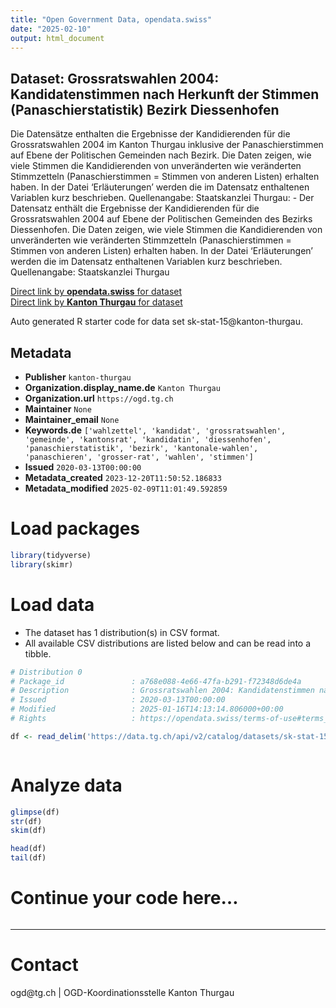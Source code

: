 ```yaml
---
title: "Open Government Data, opendata.swiss"
date: "2025-02-10"
output: html_document
---
```


## Dataset: Grossratswahlen 2004: Kandidatenstimmen nach Herkunft der Stimmen (Panaschierstatistik) Bezirk Diessenhofen

Die Datensätze enthalten die Ergebnisse der Kandidierenden für die Grossratswahlen 2004 im Kanton Thurgau inklusive der Panaschierstimmen auf Ebene der Politischen Gemeinden nach Bezirk. Die Daten zeigen, wie viele Stimmen die Kandidierenden von unveränderten wie veränderten Stimmzetteln (Panaschierstimmen = Stimmen von anderen Listen) erhalten haben. In der Datei 'Erläuterungen' werden die im Datensatz enthaltenen Variablen kurz beschrieben. Quellenangabe: Staatskanzlei Thurgau: -  Der Datensatz enthält die Ergebnisse der Kandidierenden für die Grossratswahlen 2004 auf Ebene der Politischen Gemeinden des Bezirks Diessenhofen. Die Daten zeigen, wie viele Stimmen die Kandidierenden von unveränderten wie veränderten Stimmzetteln (Panaschierstimmen = Stimmen von anderen Listen) erhalten haben. In der Datei 'Erläuterungen' werden die im Datensatz enthaltenen Variablen kurz beschrieben. Quellenangabe: Staatskanzlei Thurgau

[Direct link by **opendata.swiss** for dataset](https://opendata.swiss/de/dataset/grossratswahlen-2004-kandidatenstimmen-nach-herkunft-der-stimmen-panaschierstatistik-bezirk-die)<br>
[Direct link by **Kanton Thurgau** for dataset](https://data.tg.ch/explore/dataset/sk-stat-15/)

Auto generated R starter code for data set sk-stat-15@kanton-thurgau.

## Metadata

- **Publisher** `kanton-thurgau`
- **Organization.display_name.de** `Kanton Thurgau`
- **Organization.url** `https://ogd.tg.ch`
- **Maintainer** `None`
- **Maintainer_email** `None`
- **Keywords.de** `['wahlzettel', 'kandidat', 'grossratswahlen', 'gemeinde', 'kantonsrat', 'kandidatin', 'diessenhofen', 'panaschierstatistik', 'bezirk', 'kantonale-wahlen', 'panaschieren', 'grosser-rat', 'wahlen', 'stimmen']`
- **Issued** `2020-03-13T00:00:00`
- **Metadata_created** `2023-12-20T11:50:52.186833`
- **Metadata_modified** `2025-02-09T11:01:49.592859`


# Load packages

```r

library(tidyverse)
library(skimr)

```

# Load data

-   The dataset has 1 distribution(s) in CSV format.
-   All available CSV distributions are listed below and can be read into a tibble.

```r

# Distribution 0
# Package_id               : a768e088-4e66-47fa-b291-f72348d6de4a
# Description              : Grossratswahlen 2004: Kandidatenstimmen nach Herkunft der Stimmen (Panaschierstatistik) Bezirk Diessenhofen (csv)
# Issued                   : 2020-03-13T00:00:00
# Modified                 : 2025-01-16T14:13:14.806000+00:00
# Rights                   : https://opendata.swiss/terms-of-use#terms_by

df <- read_delim('https://data.tg.ch/api/v2/catalog/datasets/sk-stat-15/exports/csv?use_labels=true')



```

# Analyze data

```r

glimpse(df)
str(df)
skim(df)

head(df)
tail(df)

```

# Continue your code here...

```r

```

------------------------------------------------------------------------

# Contact

ogd@tg.ch | OGD-Koordinationsstelle Kanton Thurgau
